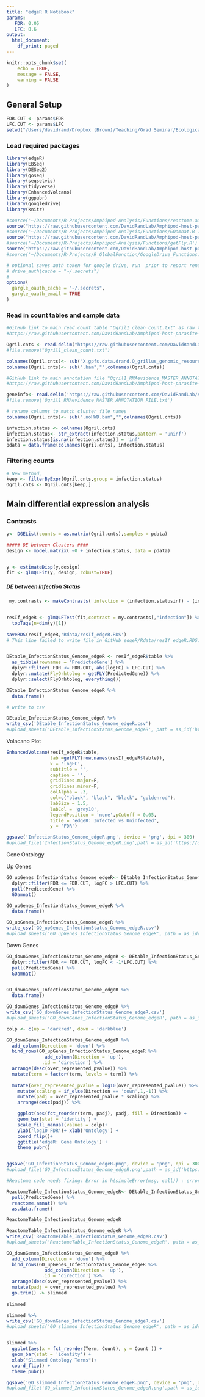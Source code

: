 ```yaml
---
title: "edgeR R Notebook"
params:
   FDR: 0.05
   LFC: 0.6
output:
  html_document:
    df_print: paged
---
```


```r
knitr::opts_chunk$set(
	echo = TRUE,
	message = FALSE,
	warning = FALSE
)
```


## General Setup 
```r
FDR.CUT <- params$FDR
LFC.CUT <- params$LFC
setwd("/Users/davidrand/Dropbox (Brown)/Teaching/Grad Seminar/Ecological and Evolutionary Genomics 2019/Amphipod paper/edgeR_2023_redo")
```


### Load required packages 

```r
library(edgeR)  
library(EBSeq)
library(DESeq2)
library(goseq)
library(seqsetvis)
library(tidyverse)
library(EnhancedVolcano)
library(ggpubr)
library(googledrive)
library(knitr)

#source('~/Documents/R-Projects/Amphipod-Analysis/Functions/reactome.amnat.R')
source("https://raw.githubusercontent.com/DavidRandLab/Amphipod-host-parasite-genomics/main/Functions/reactome.amnat.R")
#source('~/Documents/R-Projects/Amphipod-Analysis/Functions/GOamnat.R')
source("https://raw.githubusercontent.com/DavidRandLab/Amphipod-host-parasite-genomics/main/Functions/GOamnat.R")
#source('~/Documents/R-Projects/Amphipod-Analysis/Functions/getFly.R')
source("https://raw.githubusercontent.com/DavidRandLab/Amphipod-host-parasite-genomics/main/Functions/getFly.R")
#source('~/Documents/R-Projects/R_GlobalFunction/GoogleDrive_Functions.R')

# optional saves auth token for google drive, run  prior to report render if you want to download files during report render, otherwise comment out drive downloads (will get error if files aren't already present in working directory) 
# drive_auth(cache = "~/.secrets")
# 
options(
  gargle_oauth_cache = "~/.secrets",
  gargle_oauth_email = TRUE
)

```

### Read in count tables and sample data 

```r
#GitHub link to main read count table "Ogril1_clean_count.txt" as raw text file:
#https://raw.githubusercontent.com/DavidRandLab/Amphipod-host-parasite-genomics/main/Ogril1_clean_count.txt

Ogril.cnts <- read.delim("https://raw.githubusercontent.com/DavidRandLab/Amphipod-host-parasite-genomics/main/Ogril1_clean_count.txt", stringsAsFactors=FALSE)
#file.remove("Ogril1_clean_count.txt")

colnames(Ogril.cnts)<- sub("X.gpfs.data.drand.O_grillus_genomic_resources.Bam_files_Ogril1_clean.","",colnames(Ogril.cnts))
colnames(Ogril.cnts)<- sub(".bam","",colnames(Ogril.cnts))

#GitHub link to main annotation file "Ogril1_RNAevidence_MASTER_ANNOTATION_FILE.txt as raw text file:
#https://raw.githubusercontent.com/DavidRandLab/Amphipod-host-parasite-genomics/main/Ogril1_RNAevidence_MASTER_ANNOTATION_FILE.txt

geneinfo<- read.delim('https://raw.githubusercontent.com/DavidRandLab/Amphipod-host-parasite-genomics/main/Ogril1_RNAevidence_MASTER_ANNOTATION_FILE.txt', stringsAsFactors=FALSE)
#file.remove('Ogril1_RNAevidence_MASTER_ANNOTATION_FILE.txt')

# rename columns to match cluster file names 
colnames(Ogril.cnts)<- sub(".noHWD.bam","",colnames(Ogril.cnts))

infection.status <- colnames(Ogril.cnts)
infection.status<- str_extract(infection.status,pattern = 'uninf')
infection.status[is.na(infection.status)] = 'inf'
pdata = data.frame(colnames(Ogril.cnts), infection.status)
```

### Filtering counts 

```r
# New method, 
keep <- filterByExpr(Ogril.cnts,group = infection.status)
Ogril.cnts <- Ogril.cnts[keep,] 

```

## Main differential expression analysis

### Contrasts

```r
y<- DGEList(counts = as.matrix(Ogril.cnts),samples = pdata) 

##### DE between Clusters ####
design <- model.matrix( ~0 + infection.status, data = pdata) 


y <- estimateDisp(y,design)
fit <- glmQLFit(y, design, robust=TRUE)

```

##### DE between Infection Status 
```r


 my.contrasts <- makeContrasts( infection = (infection.statusinf) - (infection.statusuninf), levels = design)


resIf_edgeR <- glmQLFTest(fit,contrast = my.contrasts[,"infection"]) %>%
  topTags(n=dim(y)[1])
  
saveRDS(resIf_edgeR,'Rdata/resIf_edgeR.RDS')
# This line failed to write file in GitHub edgeR/Rdata/resIf_edgeR.RDS.  Need to write to a folder (Rdata) in working directory


DEtable_InfectionStatus_Genome_edgeR <- resIf_edgeR$table %>%
  as_tibble(rownames = 'PredictedGene') %>%
  dplyr::filter( FDR <= FDR.CUT, abs(logFC) > LFC.CUT) %>%
  dplyr::mutate(FlyOrhtolog = getFLY(PredictedGene)) %>%
  dplyr::select(FlyOrhtolog, everything())

DEtable_InfectionStatus_Genome_edgeR %>%
  data.frame()

# write to csv 

DEtable_InfectionStatus_Genome_edgeR %>%
write_csv('DEtable_InfectionStatus_Genome_edgeR.csv')
#upload_sheets('DEtable_InfectionStatus_Genome_edgeR', path = as_id('https://drive.google.com/open?id=1O7WmQPs2xpF8pXM2_Wo5kIFvR7raG7-D'))

```

Volacano Plot

```r


EnhancedVolcano(resIf_edgeR$table,
                lab =getFLY(row.names(resIf_edgeR$table)),
                x = 'logFC',
                subtitle = '',
                caption = '',
                gridlines.major=F,
                gridlines.minor=F,
                colAlpha = .3,
                col=c("black", "black", "black", "goldenrod"),
                labSize = 1.5,
                labCol = 'grey10',
                legendPosition = 'none',pCutoff = 0.05,
                title = 'edgeR: Infected vs Uninfected',
                y = 'FDR')

ggsave('InfectionStatus_Genome_edgeR.png', device = 'png', dpi = 300)
#upload_file('InfectionStatus_Genome_edgeR.png',path = as_id('https://drive.google.com/open?id=1RKjadyO03X0SQh9-9hJQEjO0iMRp68MY'))
```

Gene Ontology

Up Genes
```r

GO_upGenes_InfectionStatus_Genome_edgeR<- DEtable_InfectionStatus_Genome_edgeR %>%
  dplyr::filter(FDR <= FDR.CUT, logFC > LFC.CUT) %>%
  pull(PredictedGene) %>%
  GOamnat()

GO_upGenes_InfectionStatus_Genome_edgeR %>%
  data.frame()

GO_upGenes_InfectionStatus_Genome_edgeR %>%
write_csv('GO_upGenes_InfectionStatus_Genome_edgeR.csv')
#upload_sheets('GO_upGenes_InfectionStatus_Genome_edgeR', path = as_id('https://drive.google.com/open?id=1O7WmQPs2xpF8pXM2_Wo5kIFvR7raG7-D'))

```
Down Genes

```r

GO_downGenes_InfectionStatus_Genome_edgeR <- DEtable_InfectionStatus_Genome_edgeR %>%
  dplyr::filter(FDR <= FDR.CUT, logFC < -1*LFC.CUT) %>%
  pull(PredictedGene) %>%
  GOamnat()


GO_downGenes_InfectionStatus_Genome_edgeR %>%
  data.frame()

GO_downGenes_InfectionStatus_Genome_edgeR %>%
write_csv('GO_downGenes_InfectionStatus_Genome_edgeR.csv')
#upload_sheets('GO_downGenes_InfectionStatus_Genome_edgeR', path = as_id('https://drive.google.com/open?id=1O7WmQPs2xpF8pXM2_Wo5kIFvR7raG7-D'))

```


```r
colp <- c(up = 'darkred', down = 'darkblue')

GO_downGenes_InfectionStatus_Genome_edgeR %>%
  add_column(Direction = 'down') %>%
  bind_rows(GO_upGenes_InfectionStatus_Genome_edgeR %>%
              add_column(Direction = 'up'),
             .id = 'direction') %>%
  arrange(desc(over_represented_pvalue)) %>% 
  mutate(term = factor(term, levels = term)) %>%
  
  mutate(over_represented_pvalue = log10(over_represented_pvalue)) %>%
    mutate(scaling = if_else(Direction == 'down',1,-1)) %>%
    mutate(padj = over_represented_pvalue * scaling) %>%
    arrange(desc(padj)) %>%

    ggplot(aes(fct_reorder(term, padj), padj, fill = Direction)) +
    geom_bar(stat = 'identity') +
    scale_fill_manual(values = colp)+
    ylab('log10 FDR')+ xlab('Ontology') +
    coord_flip()+
    ggtitle('edgeR: Gene Ontology') +
    theme_pubr()


ggsave('GO_InfectionStatus_Genome_edgeR.png', device = 'png', dpi = 300)
#upload_file('GO_InfectionStatus_Genome_edgeR.png',path = as_id('https://drive.google.com/open?id=1RKjadyO03X0SQh9-9hJQEjO0iMRp68MY'))
```

```r

#Reactome code needs fixing: Error in h(simpleError(msg, call)) : error in evaluating the argument 'x' in selecting a method for function 'as.data.frame': could not find function "enrichPathway"

ReactomeTable_InfectionStatus_Genome_edgeR<- DEtable_InfectionStatus_Genome_edgeR %>%
  pull(PredictedGene) %>%
  reactome.amnat() %>%
  as.data.frame()

ReactomeTable_InfectionStatus_Genome_edgeR

ReactomeTable_InfectionStatus_Genome_edgeR %>%
write_csv('ReactomeTable_InfectionStatus_Genome_edgeR.csv')
#upload_sheets('ReactomeTable_InfectionStatus_Genome_edgeR', path = as_id('https://drive.google.com/open?id=1O7WmQPs2xpF8pXM2_Wo5kIFvR7raG7-D'))

```


```r
GO_downGenes_InfectionStatus_Genome_edgeR %>%
  add_column(Direction = 'down') %>%
  bind_rows(GO_upGenes_InfectionStatus_Genome_edgeR %>%
              add_column(Direction = 'up'),
             .id = 'direction') %>%
  arrange(desc(over_represented_pvalue)) %>%
  mutate(padj = over_represented_pvalue) %>%
  go.trim() -> slimmed
 
slimmed

slimmed %>%
write_csv('GO_downGenes_InfectionStatus_Genome_edgeR.csv')
#upload_sheets('GO_slimmed_InfectionStatus_Genome_edgeR', path = as_id('https://drive.google.com/open?id=1l-FTWGEgtXl8B7MD6V-iQZTrQhqmoqde'))


slimmed %>%
  ggplot(aes(x = fct_reorder(Term, Count), y = Count )) +
  geom_bar(stat = 'identity') +
  xlab("Slimmed Ontology Terms")+
  coord_flip() +
  theme_pubr()

ggsave('GO_slimmed_InfectionStatus_Genome_edgeR.png', device = 'png', dpi = 300)
#upload_file('GO_slimmed_InfectionStatus_Genome_edgeR.png',path = as_id('https://drive.google.com/open?id=1qKn5sLGuNPvw0EhRQZVN-rAEwhiEHsAG'))
```


